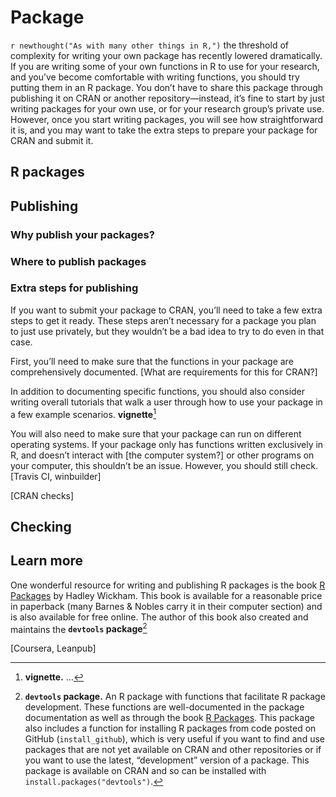 # Package {#package}

`r newthought("As with many other things in R,")` the threshold of complexity
for writing your own package has recently lowered dramatically. If you are writing
some of your own functions in R to use for your research, and you've become comfortable
with writing functions, you should try putting them in an R package. You don't have
to share this package through publishing it on CRAN or another repository---instead, it's 
fine to start by just writing packages for your own use, or for your research group's 
private use. However, once you start writing packages, you will see how straightforward
it is, and you may want to take the extra steps to prepare your package for CRAN and 
submit it.

## R packages


## Publishing

### Why publish your packages?


### Where to publish packages


### Extra steps for publishing

If you want to submit your package to CRAN, you'll need to take a few extra steps
to get it ready. These steps aren't necessary for a package you plan to just
use privately, but they wouldn't be a bad idea to try to do even in that case. 

First, you'll need to make sure that the functions in your package are 
comprehensively documented. [What are requirements for this for CRAN?]

In addition to documenting specific functions, you should also consider
writing overall tutorials that walk a user through how to use your 
package in a few example scenarios. **vignette**^[**vignette.** ...]

You will also need to make sure that your package can run on different 
operating systems. If your package only has functions written exclusively 
in R, and doesn't interact with [the computer system?] or other programs
on your computer, this shouldn't be an issue. However, you should still 
check. [Travis CI, winbuilder]

[CRAN checks]

## Checking



## Learn more

One wonderful resource for writing and publishing R packages is the book [R
Packages](http://r-pkgs.had.co.nz/) by Hadley Wickham. This book is available
for a reasonable price in paperback (many Barnes & Nobles carry it in their
computer section) and is also available for free online. The author of this book
also created and maintains the **`devtools` package**^[**`devtools` package.**
An R package with functions that facilitate R package development. These
functions are well-documented in the package documentation as well as through
the book [R Packages](http://r-pkgs.had.co.nz/). This package also includes a
function for installing R packages from code posted on GitHub
(`install_github`), which is very useful if you want to find and use packages
that are not yet available on CRAN and other repositories or if you want to use
the latest, "development" version of a package. This package is available on
CRAN and so can be installed with `install.packages("devtools")`.]

[Coursera, Leanpub]
